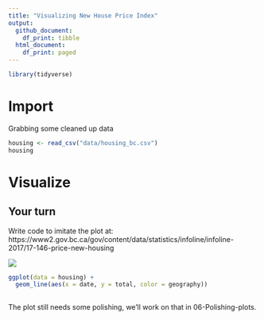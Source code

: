 ```yaml
---
title: "Visualizing New House Price Index"
output:
  github_document: 
    df_print: tibble
  html_document:
    df_print: paged
---
```


```r
library(tidyverse)
```

# Import

Grabbing some cleaned up data

```r
housing <- read_csv("data/housing_bc.csv")
housing
```

# Visualize

## Your turn

Write code to imitate the plot at: https://www2.gov.bc.ca/gov/content/data/statistics/infoline/infoline-2017/17-146-price-new-housing

![](https://www2.gov.bc.ca/assets/gov/data/statistics/infoline/infoline-2017/price_new_housing_1117.png)


```r
ggplot(data = housing) +
  geom_line(aes(x = date, y = total, color = geography))
  
```

The plot still needs some polishing, we'll work on that in 06-Polishing-plots.